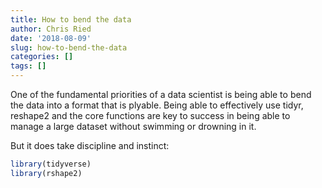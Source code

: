 ```yaml
---
title: How to bend the data
author: Chris Ried
date: '2018-08-09'
slug: how-to-bend-the-data
categories: []
tags: []
---
```


One of the fundamental priorities of a data scientist is being able to bend the data into a format that is plyable. Being able to effectively use tidyr, reshape2 and the core functions are key to success in being able to manage a large dataset without swimming or drowning in it. 

But it does take discipline and instinct:

```r
library(tidyverse)
library(rshape2)

```


```r

```

